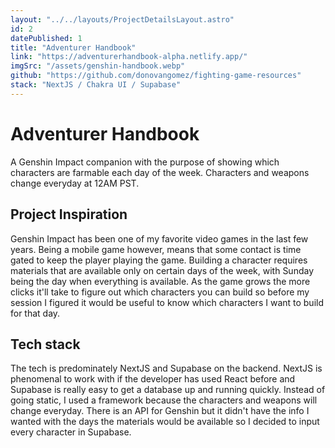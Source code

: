 ```yaml
---
layout: "../../layouts/ProjectDetailsLayout.astro"
id: 2
datePublished: 1
title: "Adventurer Handbook"
link: "https://adventurerhandbook-alpha.netlify.app/"
imgSrc: "/assets/genshin-handbook.webp"
github: "https://github.com/donovangomez/fighting-game-resources"
stack: "NextJS / Chakra UI / Supabase"
---
```


<h1 class="text-4xl">Adventurer Handbook</h1>

A Genshin Impact companion with the purpose of showing which characters are farmable each day of the week. Characters and weapons change everyday at 12AM PST.

## Project Inspiration

Genshin Impact has been one of my favorite video games in the last few years. Being a mobile game however, means that some contact is time gated to keep the player playing the game. Building a character requires materials that are available only on certain days of the week, with Sunday being the day when everything is available. As the game grows the more clicks it'll take to figure out which characters you can build so before my session I figured it would be useful to know which characters I want to build for that day.

## Tech stack

The tech is predominately NextJS and Supabase on the backend. NextJS is phenomenal to work with if the developer has used React before and Supabase is really easy to get a database up and running quickly. Instead of going static, I used a framework because the characters and weapons will change everyday. There is an API for Genshin but it didn't have the info I wanted with the days the materials would be available so I decided to input every character in Supabase.
